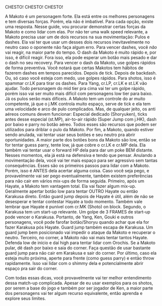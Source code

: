 CHESTO!
CHESTO!
CHESTO!

 A Makoto é um personagem forte. Ela está entre os melhores personagens
e tem diversas forças. Porém, ela não é imbatível. Para cada opção,
existe uma resposta. Nesse guide, vou procurar demonstrar certas forças
da Makoto e como lidar com elas.
 Por não ter uma walk speed relevante, a Makoto precisa usar um de dois
recursos na sua movimentação: Pulos e dashes. Ela vai ter que usar um
desses dois recursos inevitavelmente no neutro caso o oponente não faça
algum erro. Para vencer dashes, você *não* vai reagir, na maior parte
do tempo. O dash da Makoto é muito rápido e, por isso, é difícil reagir.
Fora isso, ela pode esperar um botão mais pesado e dar o dash no seu
recovery.
 Para vencer o dash da Makoto, use golpes rápidos de forma preventiva.
Você notará que certas Makotos tem hábitos de fazerem dashes em tempos
parecidos. Depois de tick. Depois de backdash. Ou, só caso você esteja
com medo, use golpes rápidos. Para shotos, isso é spammar cr.LK para
tirar os dashes. Para Yang, cr.LP, cr.LK e st.LK vão ajudar. Todo
personagem do mid tier pra cima vai ter um golpe rápido, porém isso vai
ser muito mais difícil com personagens low tier para baixo.
 Já os pulos serão mais difíceis. A Makoto tem um controle do ar muito
competente, já que o j.MK controla muito espaço, serve de tick e ela
tem uma velocidade e arco de pulo complicados. Mas, de qualquer jeito,
os anti aéreos comuns devem funcionar: Especial dedicado (Shoryuken),
ticks antes desse especial (st.MP), air-to-air rápido (Super Jump com
j.HK), dash por baixo e parry no botão aéreo. Todos esses são recursos
que podem ser utilizados para driblar o pulo da Makoto.
 Por fim, a Makoto, quando estiver sendo anulada, vai tentar usar seus
botões e seu neutro pra abrir oportunidades. A maior parte dos botões
bons da Makoto são low, então se for tentar guess parry, tente low, já
que cobre o cr.LK e cr.MP dela. Ela também vai tentar usar o forward HP
dela para dar um poke BEM distante. Nesses momentos, ela já está na
defensiva e tendo que pensar. Anulando a movimentação dela, você vai
ter mais espaço para ser agressivo sem tantas consequências.
 Esses são os primeiros passos para lidar com a Makoto. Porém, isso é
ANTES dela acertar alguma coisa. Caso você seja pego, e provavelmente
vai ser pego eventualmente, também existem preferências para não cair em
vários mix-ups de forma seguida.
 Primeiro, após um Hayate, a Makoto tem vantagem total. Ela vai fazer
algum mix-up. Geralmente apertar botão low para tentar OUTRO Hayate ou
então Karakusa direto. Então guard jump depois de Hayate é útil, além de
não se desesperar e tentar contestar Hayate a todo momento. Também vale
lembrar que Hayate é punível com cr.MK (Shoto) on block.
 Segundo, o Karakusa tem um start-up relevante. Um golpe de 3 FRAMES de
start-up pode vencer o Karakusa. Portanto, de Yang, Ken, Gouki e outros
personagens, você pode farofar botão/Shoryu quando achar que ela for
fazer Karakusa pós Hayate. Guard jump também escapa de Karakusa. Um
guard jump bem posicionado vai impedir o ataque da Makoto e recuperar o
neutro.
 Terceiro, no corner, a Makoto não vai mais tentar tantos Hayate. 
Defenda low de início e daí high para tentar lidar com Orochis. Se a
Makoto pular, dê dash por baixo e saia do corner. Faça questão de usar
bastante guard jump para não cair em Karakusa e sair do corner. Por
último, caso ela esteja muito próxima, aperte para frente (como guess
parry) e então throw rapidamente. Isso vai lidar com o shimmy dela e
potencialmente abrir espaço pra sair do corner.

 Com todas essas dicas, você provavelmente vai ter melhor entendimento
dessa match-up complicada. Apesar de eu usar exemplos para os shotos,
por serem a base do jogo e também por ser jogador de Ken, a maior parte
dos personagens vai ter algum recurso equivalente, então aprenda e
explore seus limites.


